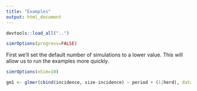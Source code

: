 ```yaml
---
title: "Examples"
output: html_document
---
```


```r
devtools::load_all("..")
```

```r
simrOptions(progress=FALSE)
```

First we'll set the default number of simulations to a lower value. This will allow us to run the examples more quickly.

```r
simrOptions(nSim=10)
```



```r
gm1 <- glmer(cbind(incidence, size-incidence) ~ period + (1|herd), data=cbpp, family=binomial)
```